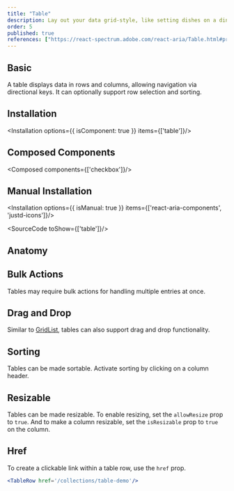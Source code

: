 ```yaml
---
title: "Table"
description: Lay out your data grid-style, like setting dishes on a dinner table clear and organized, perfect for comparison and review.sink/
order: 5
published: true
references: ["https://react-spectrum.adobe.com/react-aria/Table.html#props"]
---
```


## Basic
A table displays data in rows and columns, allowing navigation via directional keys. It can optionally support row selection and sorting.
<How isCenter={false} withNoPadding copyButton={false} toUse="collections/table/table-demo" />

## Installation
<Installation options={{ isComponent: true }} items={['table']}/>

## Composed Components
<Composed components={['checkbox']}/>

## Manual Installation
<Installation options={{ isManual: true }} items={['react-aria-components', 'justd-icons']}/>

<SourceCode toShow={['table']}/>

## Anatomy
<Anatomy show='table-anatomy'/>

## Bulk Actions
Tables may require bulk actions for handling multiple entries at once.
<How isCenter={false} withNoPadding copyButton={false} toUse="collections/table/table-bulk-demo" />

## Drag and Drop
Similar to [GridList](/docs/components/collections/grid-list), tables can also support drag and drop functionality.
<How isCenter={false} withNoPadding copyButton={false} toUse="collections/table/table-drag-demo" />

## Sorting
Tables can be made sortable. Activate sorting by clicking on a column header.
<How isCenter={false} withNoPadding copyButton={false} toUse="collections/table/table-sorting-demo" />

## Resizable
Tables can be made resizable. To enable resizing, set the `allowResize` prop to `true`. And to make a column resizable, set the `isResizable` prop to `true` on the column.
<How isCenter={false} withNoPadding copyButton={false} toUse="collections/table/table-resize-demo" />

## Href
To create a clickable link within a table row, use the `href` prop.

```jsx
<TableRow href='/collections/table-demo'/>
```
